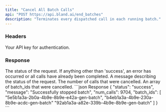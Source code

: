 ```yaml
---
title: "Cancel All Batch Calls"
api: "POST https://api.bland.ai/end_batches"
description: "Terminates every dispatched call in each running batch."
---
```


### Headers

<ParamField header="authorization" type="string" required>
  Your API key for authentication.
</ParamField>

### Response

<ResponseField name="status" type="string">
  The status of the request. If anything other than 'success', an error has
  occurred or all calls have already been completed.
</ResponseField>

<ResponseField name="message" type="string">
  A message describing the status of the request.
</ResponseField>

<ResponseField name="num_calls" type="number">
  The number of calls that were cancelled.
</ResponseField>

<ResponseField name="batch_ids" type="array">
  An array of batch_ids that were cancelled.
</ResponseField>

<ResponseExample>
```json Response
{
    "status": "success",
    "message": "Successfully stopped batch",
    "num_calls": 9704,
    "batch_ids": [
      "5e5b1a3a-2b0a-4b9e-8b9e-e42a-gen-batch",
      "b4eb1a3a-4b9e-230a-8b9e-acdc-gen-batch"
      "92ab1a3a-a82e-339b-4b9e-8b9e-gen-batch"
    ]
}
```
</ResponseExample>
